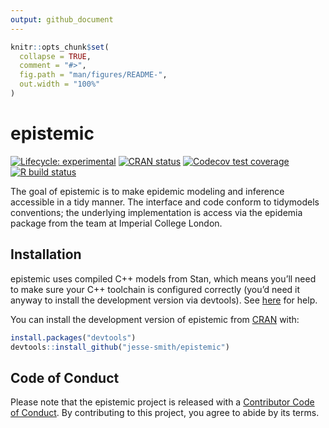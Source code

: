 ```yaml
---
output: github_document
---
```


<!-- README.md is generated from README.Rmd. Please edit that file -->

```r
knitr::opts_chunk$set(
  collapse = TRUE,
  comment = "#>",
  fig.path = "man/figures/README-",
  out.width = "100%"
)
```

# epistemic

<!-- badges: start -->
[![Lifecycle: experimental](https://img.shields.io/badge/lifecycle-experimental-orange.svg)](https://www.tidyverse.org/lifecycle/#experimental)
[![CRAN status](https://www.r-pkg.org/badges/version/epistemic)](https://CRAN.R-project.org/package=epistemic)
[![Codecov test coverage](https://codecov.io/gh/jesse-smith/epistemic/branch/master/graph/badge.svg)](https://codecov.io/gh/jesse-smith/epistemic?branch=master)
[![R build status](https://github.com/jesse-smith/epistemic/workflows/R-CMD-check/badge.svg)](https://github.com/jesse-smith/epistemic/actions)
<!-- badges: end -->

The goal of epistemic is to make epidemic modeling and inference accessible in a tidy manner. The interface and code conform to tidymodels conventions; the underlying implementation is access via the epidemia package from the team at Imperial College London.

## Installation
epistemic uses compiled C++ models from Stan, which means you'll need to make sure your C++ toolchain is configured correctly (you'd need it anyway to install the development version via devtools). See [here](https://github.com/stan-dev/rstan/wiki/RStan-Getting-Started) for help.

You can install the development version of epistemic from [CRAN](https://CRAN.R-project.org) with:

``` r
install.packages("devtools")
devtools::install_github("jesse-smith/epistemic")
```

## Code of Conduct
  
  Please note that the epistemic project is released with a [Contributor Code of Conduct](https://contributor-covenant.org/version/2/0/CODE_OF_CONDUCT.html). By contributing to this project, you agree to abide by its terms.
